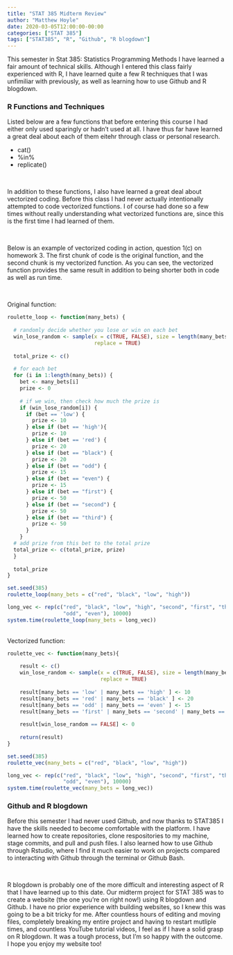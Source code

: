 ```yaml
---
title: "STAT 385 Midterm Review"
author: "Matthew Hoyle"
date: 2020-03-05T12:00:00-00:00
categories: ["STAT 385"]
tags: ["STAT385", "R", "Github", "R blogdown"]
---
```


This semester in Stat 385: Statistics Programming Methods I have learned a fair amount of technical skills. Although I entered this class fairly experienced with R, I have learned quite a few R techniques that I was unfimiliar with previously, as well as learning how to use Github and R blogdown.

### R Functions and Techniques

Listed below are a few functions that before entering this course I had either only used sparingly or hadn't used at all. I have thus far have learned a great deal about each of them eitehr through class or personal research.

* cat()
* %in%
* replicate()

\

In addition to these functions, I also have learned a great deal about vectorized coding. Before this class I had never actually intentionally attempted to code vectorized functions. I of course had done so a few times without really understanding what vectorized functions are, since this is the first time I had learned of them.

\

Below is an example of vectorized coding in action, question 1(c) on homework 3. The first chunk of code is the original function, and the second chunk is my vectorized function. As you can see, the vectorized function provides the same result in addition to being shorter both in code as well as run time.

\

Original function:
```r
roulette_loop <- function(many_bets) {
  
  # randomly decide whether you lose or win on each bet
  win_lose_random <- sample(x = c(TRUE, FALSE), size = length(many_bets),
                            replace = TRUE)
  
  total_prize <- c()
  
  # for each bet
  for (i in 1:length(many_bets)) {
    bet <- many_bets[i]
    prize <- 0
    
    # if we win, then check how much the prize is
    if (win_lose_random[i]) {
      if (bet == 'low') {
        prize <- 10
      } else if (bet == 'high'){
        prize <- 10
      } else if (bet == 'red') {
        prize <- 20
      } else if (bet == "black") {
        prize <- 20
      } else if (bet == "odd") {
        prize <- 15
      } else if (bet == "even") {
        prize <- 15
      } else if (bet == "first") {
        prize <- 50
      } else if (bet == "second") {
        prize <- 50
      } else if (bet == "third") {
        prize <- 50
      }
    }
  # add prize from this bet to the total prize
  total_prize <- c(total_prize, prize)
  }
  
  total_prize
}
```

```r
set.seed(385)
roulette_loop(many_bets = c("red", "black", "low", "high"))
```

```r
long_vec <- rep(c("red", "black", "low", "high", "second", "first", "third",
                  "odd", "even"), 10000)
system.time(roulette_loop(many_bets = long_vec))
```
\
Vectorized function:
```r
roulette_vec <- function(many_bets){
    
    result <- c()
    win_lose_random <- sample(x = c(TRUE, FALSE), size = length(many_bets),
                              replace = TRUE)
    
    result[many_bets == 'low' | many_bets == 'high' ] <- 10
    result[many_bets == 'red' | many_bets == 'black' ] <- 20
    result[many_bets == 'odd' | many_bets == 'even' ] <- 15
    result[many_bets == 'first' | many_bets == 'second' | many_bets == 'third' ] <- 50
    
    result[win_lose_random == FALSE] <- 0
    
    return(result)
}
```

```r
set.seed(385)
roulette_vec(many_bets = c("red", "black", "low", "high"))
```

```r
long_vec <- rep(c("red", "black", "low", "high", "second", "first", "third",
                  "odd", "even"), 10000)
system.time(roulette_vec(many_bets = long_vec))
```

### Github and R blogdown

Before this semester I had never used Github, and now thanks to STAT385 I have the skills needed to become comfortable with the platform. I have learned how to create repositories, clone respositories to my machine, stage commits, and pull and push files. I also learned how to use Github through Rstudio, where I find it much easier to work on projects compared to interacting with Github through the terminal or Github Bash.

\

R blogdown is probably one of the more difficult and interesting aspect of R that I have learned up to this date. Our midterm project for STAT 385 was to create a website (the one you're on right now!) using R blogdown and Github. I have no prior experience with building websites, so I knew this was going to be a bit tricky for me. After countless hours of editing and moving files, completely breaking my entire project and having to restart mutliple times, and countless YouTube tutorial videos, I feel as if I have a solid grasp on R blogdown. It was a tough process, but I'm so happy with the outcome. I hope you enjoy my website too!